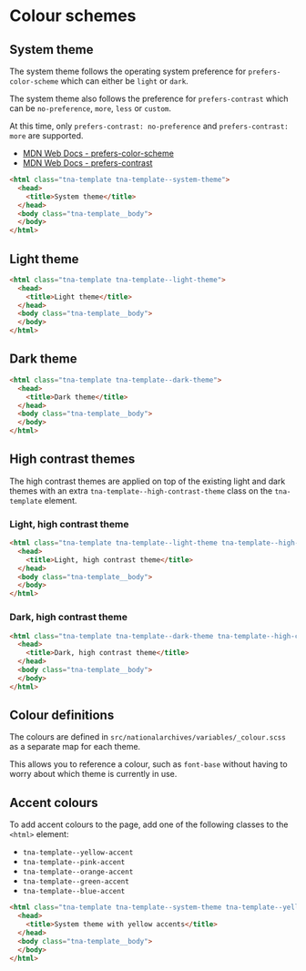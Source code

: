 
<Meta of={ColourStories} />

# Colour schemes

## System theme

The system theme follows the operating system preference for `prefers-color-scheme` which can either be `light` or `dark`.

The system theme also follows the preference for `prefers-contrast` which can be `no-preference`, `more`, `less` or `custom`.

At this time, only `prefers-contrast: no-preference` and `prefers-contrast: more` are supported.

- [MDN Web Docs - prefers-color-scheme](https://developer.mozilla.org/en-US/docs/Web/CSS/@media/prefers-color-scheme)
- [MDN Web Docs - prefers-contrast](https://developer.mozilla.org/en-US/docs/Web/CSS/@media/prefers-contrast)

```html
<html class="tna-template tna-template--system-theme">
  <head>
    <title>System theme</title>
  </head>
  <body class="tna-template__body">
  </body>
</html>
```

## Light theme

```html
<html class="tna-template tna-template--light-theme">
  <head>
    <title>Light theme</title>
  </head>
  <body class="tna-template__body">
  </body>
</html>
```

## Dark theme

```html
<html class="tna-template tna-template--dark-theme">
  <head>
    <title>Dark theme</title>
  </head>
  <body class="tna-template__body">
  </body>
</html>
```

## High contrast themes

The high contrast themes are applied on top of the existing light and dark themes with an extra `tna-template--high-contrast-theme` class on the `tna-template` element.

### Light, high contrast theme

```html
<html class="tna-template tna-template--light-theme tna-template--high-contrast-theme">
  <head>
    <title>Light, high contrast theme</title>
  </head>
  <body class="tna-template__body">
  </body>
</html>
```

### Dark, high contrast theme

```html
<html class="tna-template tna-template--dark-theme tna-template--high-contrast-theme">
  <head>
    <title>Dark, high contrast theme</title>
  </head>
  <body class="tna-template__body">
  </body>
</html>
```

## Colour definitions

The colours are defined in `src/nationalarchives/variables/_colour.scss` as a separate map for each theme.

This allows you to reference a colour, such as `font-base` without having to worry about which theme is currently in use.

## Accent colours

To add accent colours to the page, add one of the following classes to the `<html>` element:

- `tna-template--yellow-accent`
- `tna-template--pink-accent`
- `tna-template--orange-accent`
- `tna-template--green-accent`
- `tna-template--blue-accent`

```html
<html class="tna-template tna-template--system-theme tna-template--yellow-accent">
  <head>
    <title>System theme with yellow accents</title>
  </head>
  <body class="tna-template__body">
  </body>
</html>
```


